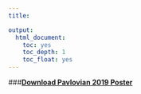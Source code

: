 ```yaml
---
title: 

output:
  html_document:
    toc: yes
    toc_depth: 1
    toc_float: yes
---
```


###[__Download Pavlovian 2019 Poster__](photos/SfN_Pavlovian_MKE_Poster_2019_Trask.pdf)